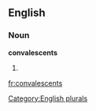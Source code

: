 
==English==

===Noun===
'''convalescents'''

# {{plural of|[[convalescent]]}}

[[Category:English plurals]]

[[fr:convalescents]]